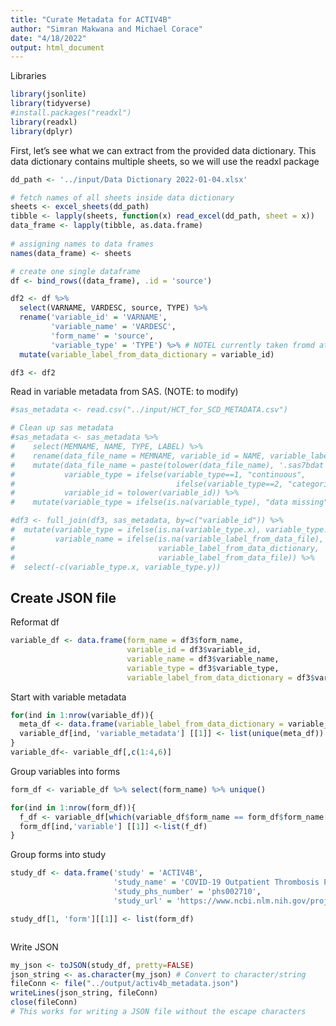 ```yaml
---
title: "Curate Metadata for ACTIV4B"
author: "Simran Makwana and Michael Corace"
date: "4/18/2022"
output: html_document
---
```


Libraries
```r
library(jsonlite)
library(tidyverse)
#install.packages("readxl")
library(readxl)
library(dplyr)
```

First, let's see what we can extract from the provided data dictionary.
This data dictionary contains multiple sheets, so we will use the readxl package
```r
dd_path <- '../input/Data Dictionary 2022-01-04.xlsx'

# fetch names of all sheets inside data dictionary
sheets <- excel_sheets(dd_path)
tibble <- lapply(sheets, function(x) read_excel(dd_path, sheet = x))
data_frame <- lapply(tibble, as.data.frame)
    
# assigning names to data frames
names(data_frame) <- sheets


```

```r
# create one single dataframe
df <- bind_rows((data_frame), .id = 'source')

df2 <- df %>% 
  select(VARNAME, VARDESC, source, TYPE) %>%
  rename('variable_id' = 'VARNAME',
         'variable_name' = 'VARDESC',
         'form_name' = 'source', 
         'variable_type' = 'TYPE') %>% # NOTEL currently taken fromd ata dict
  mutate(variable_label_from_data_dictionary = variable_id)

df3 <- df2

```


Read in variable metadata from SAS. (NOTE: to modify)
```r
#sas_metadata <- read.csv("../input/HCT_for_SCD_METADATA.csv")

# Clean up sas metadata
#sas_metadata <- sas_metadata %>% 
#    select(MEMNAME, NAME, TYPE, LABEL) %>%
#    rename(data_file_name = MEMNAME, variable_id = NAME, variable_label_from_data_file = LABEL, variable_type = TYPE) #%>%
#    mutate(data_file_name = paste(tolower(data_file_name), '.sas7bdat', sep=''),
#           variable_type = ifelse(variable_type==1, "continuous",
#                                    ifelse(variable_type==2, "categorical", "data missing")),
#           variable_id = tolower(variable_id)) %>%
#    mutate(variable_type = ifelse(is.na(variable_type), "data missing", variable_type))

#df3 <- full_join(df3, sas_metadata, by=c("variable_id")) %>%
#  mutate(variable_type = ifelse(is.na(variable_type.x), variable_type.y, variable_type.x),
#         variable_name = ifelse(is.na(variable_label_from_data_file), 
#                                variable_label_from_data_dictionary, 
#                                variable_label_from_data_file)) %>%
#  select(-c(variable_type.x, variable_type.y)) 
```


## Create JSON file

Reformat df
```r

variable_df <- data.frame(form_name = df3$form_name,
                          variable_id = df3$variable_id,
                          variable_name = df3$variable_name,
                          variable_type = df3$variable_type,
                          variable_label_from_data_dictionary = df3$variable_label_from_data_dictionary)

```

Start with variable metadata
```r

for(ind in 1:nrow(variable_df)){
  meta_df <- data.frame(variable_label_from_data_dictionary = variable_df[which(variable_df$variable_id == variable_df$variable_id[ind]),5])
  variable_df[ind, 'variable_metadata'] [[1]] <- list(unique(meta_df))
}
variable_df<- variable_df[,c(1:4,6)]
```


Group variables into forms
```r
form_df <- variable_df %>% select(form_name) %>% unique()

for(ind in 1:nrow(form_df)){
  f_df <- variable_df[which(variable_df$form_name == form_df$form_name[ind]),c(2:5)]
  form_df[ind,'variable'] [[1]] <-list(f_df)
}
```


Group forms into study
```r
study_df <- data.frame('study' = 'ACTIV4B', 
                       'study_name' = 'COVID-19 Outpatient Thrombosis Prevention Trial (ACTIV-4B)',
                       'study_phs_number' = 'phs002710', 
                       'study_url' = 'https://www.ncbi.nlm.nih.gov/projects/gap/cgi-bin/study.cgi?study_id=phs002710.v1.p1')

study_df[1, 'form'][[1]] <- list(form_df)



```

Write JSON

```r
my_json <- toJSON(study_df, pretty=FALSE)
json_string <- as.character(my_json) # Convert to character/string
fileConn <- file("../output/activ4b_metadata.json")
writeLines(json_string, fileConn)
close(fileConn)
# This works for writing a JSON file without the escape characters
```

